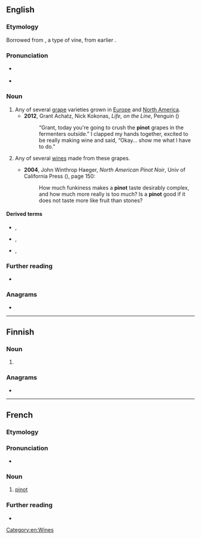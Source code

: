 {{also|Pinot}}
==English==

===Etymology===
Borrowed from {{bor|en|fr|pinot}}, a type of vine, from earlier {{m|fr|pineau}}.

===Pronunciation===
* {{a|US}} {{IPA|en|/ˈpiːnoʊ/|/ˈpinoʊ/}}
* {{rhymes|en|iːnəʊ}}

===Noun===
{{en-noun|~}}

# Any of several [[grape]] varieties grown in [[Europe]] and [[North America]].
#* '''2012''', Grant Achatz, Nick Kokonas, ''Life, on the Line'', Penguin ({{ISBN|9781101560730}})
#*: “Grant, today you're going to crush the '''pinot''' grapes in the fermenters outside.” I clapped my hands together, excited to be really making wine and said, “Okay… show me what I have to do.”
# {{lb|en|by extension}} Any of several [[wine]]s made from these grapes.
#* '''2004''', John Winthrop Haeger, ''North American Pinot Noir'', Univ of California Press ({{ISBN|9780520930940}}), page 150:
#*: How much funkiness makes a '''pinot''' taste desirably complex, and how much more really is too much? Is a '''pinot''' good if it does not taste more like fruit than stones?

====Derived terms====
* {{l|en|pinot blanc}}, {{l|en|pinot bianco}}
* {{l|en|pinot gris}}, {{l|en|pinot grigio}}
* {{l|en|pinot noir}}, {{l|en|pinot nero}}

===Further reading===
* {{pedia|pinot (grape)}}

===Anagrams===
* {{anagrams|en|a=inopt|Pinto|Point|opt in|opt-in|pinto|piton|point|potin}}

[[Category:en:Wines]]

----

==Finnish==

===Noun===
{{head|fi|noun form}}

# {{fi-form of|pino|case=nominative|pl=plural}}

===Anagrams===
* {{anagrams|fi|a=inopt|ponit|potin|topin}}

----

==French==

===Etymology===
{{af|fr|pin|-ot}}

===Pronunciation===
* {{fr-IPA}}

===Noun===
{{fr-noun|m}}

# [[#English|pinot]]

===Further reading===
* {{R:TLFi}}